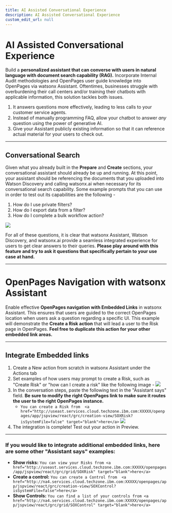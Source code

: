 ```yaml
---
title: AI Assisted Conversational Experience 
description: AI Assisted Conversational Experience 
custom_edit_url: null
---
```


# AI Assisted Conversational Experience 

Build a **personalized assistant that can converse with users in natural language with document search capability (RAG).** Incorporate Internal Audit methodologies and OpenPages user guide knowledge into OpenPages via watsonx Assistant. Oftentimes, businesses struggle with overburdening their call centers and/or training their chatbots with applicable information, this solution tackles both issues.

1. It answers questions more effectively, leading to less calls to your customer service agents.
2. Instead of manually programming FAQ, allow your chatbot to answer _any_ question using the power of generative AI.
3. Give your Assistant publicly existing information so that it can reference actual material for your users to check out.

---

## Conversational Search

Given what you already built in the **Prepare** and **Create** sections, your conversational assistant should already be up and running. At this point, your assistant should be referencing the documents that you uploaded into Watson Discovery and calling watsonx.ai when necessary for its conversational search capability. Some example prompts that you can use in order to test out its capabilities are the following -

1. How do I use private filters?
2. How do I export data from a filter?
3. How do I complete a bulk workflow action?

![](../../assets/screenshots/convo-search.png)

For all of these questions, it is clear that watsonx Assistant, Watson Discovery, and watsonx.ai provide a seamless integrated experience for users to get clear answers to their queries. **Please play around with this feature and try to ask it questions that specifically pertain to your use case at hand.**

---
# OpenPages Navigation with watsonx Assistant

Enable effective **OpenPages navigation with Embedded Links** in watsonx Assistant. This ensures that users are guided to the correct OpenPages location when users ask a question regarding a specific UI. This example will demonstrate the **Create a Risk action** that will lead a user to the Risk page in OpenPages. **Feel free to duplicate this action for your other embedded link areas.**

---

## Integrate Embedded links

1. Create a New action from scratch in watsonx Assistant under the Actions tab
2. Set examples of how users may prompt to create a Risk, such as "Create Risk" or "how can I create a risk" like the following image -
   ![](../../assets/screenshots/watsonx-assistant-create-a-risk.png)
3. In the conversation steps, paste the following text in the "Assistant says" field. **Be sure to modify the right OpenPages link to make sure it routes the user to the right OpenPages instance.**
   - `You can create a Risk from  <a href="http://useast.services.cloud.techzone.ibm.com:XXXXX/openpages/app/jspview/react/grc/creation-view/SOXRisk?isSystemFile=false" target="blank">here</a>`
     ![](../../assets/screenshots/watsonx-assistant-create-a-risk-2.png)
4. The integration is complete! Test out your action in Preview.

---

### If you would like to integrate additional embedded links, here are some other "Assistant says" examples:

- **Show risks:**
  `You can view your Risks from <a href="http://useast.services.cloud.techzone.ibm.com:XXXXX/openpages/app/jspview/react/grc/grid/SOXRisk" target="blank">here</a>`
- **Create a control:**
  `You can create a Control from  <a href="http://na4.services.cloud.techzone.ibm.com:XXXXX/openpages/app/jspview/react/grc/creation-view/SOXControl?isSystemFile=false">here</a>`
- **Show Controls:**
  `You can find a list of your controls from <a href="http://na4.services.cloud.techzone.ibm.com:XXXXX/openpages/app/jspview/react/grc/grid/SOXControl" target="blank">here</a>`
